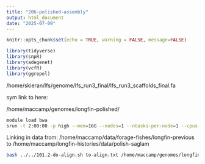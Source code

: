 ```yaml
---
title: "206-polished-assembly"
output: html_document
date: "2025-07-09"
---
```


```r
knitr::opts_chunk$set(echo = TRUE, warning = FALSE, message=FALSE)
```

```r
library(tidyverse)
library(snpR)
library(adegenet)
library(vcfR)
library(ggrepel)
```


/home/skieran/lfs/genome/lfs_run3_final/lfs_run3_scaffolds_final.fa

sym link to here:

/home/maccamp/genomes/longfin-polished/

```sh
module load bwa
srun -t 2:00:00 -p high --mem=16G --nodes=1 --ntasks-per-node=1 --cpus-per-task=2 bwa index lfs_run3_scaffolds_final.fa
```

Linking in data from: /home/maccamp/data/forage-fishes/longfin-previous
to /home/maccamp/longfin-histories/data/polish-saglam

```sh
bash ../../101.2-do-align.sh to-align.txt /home/maccamp/genomes/longfin-polished//lfs_run3_scaffolds_final.fa

```